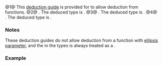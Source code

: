 {{title|deduction guides for {{tt|std::packaged_task}}}}
{{cpp/thread/packaged_task/navbar}}
{{dcl begin}}
{{dcl header|future}}
{{dcl|num=1|since=c++17|
template&lt; class R, class... Args &gt; 
packaged_task( R(*)(Args...) ) -&gt; packaged_task&lt;R(Args...)&gt;;
}}
{{dcl|num=2|since=c++17|
template&lt; class F &gt;
packaged_task( F ) -&gt; packaged_task&lt;/*see below*/&gt;;
}}
{{dcl|num=3|since=c++23|
template&lt; class F &gt;
packaged_task( F ) -&gt; packaged_task&lt;/*see below*/&gt;;
}}
{{dcl|num=4|since=c++23|
template&lt; class F &gt;
packaged_task( F ) -&gt; packaged_task&lt;/*see below*/&gt;;
}}
{{dcl end}}
@1@ This [[cpp/language/class template argument deduction|deduction guide]] is provided for {{lc|std::packaged_task}} to allow deduction from functions.
@2@ {{cpp/enable_if|{{c|&amp;F::operator()}} is well-formed when treated as an unevaluated operand and  {{c|decltype(&amp;F::operator())}} is of the form {{c|R(G::*)(A...)}} (optionally cv-qualified, optionally noexcept, optionally lvalue reference qualified)}}. The deduced type is {{c|std::packaged_task&lt;R(A...)&gt;}}.
@3@ {{cpp/enable_if|{{c|&amp;F::operator()}} is well-formed when treated as an unevaluated operand and {{c|F::operator()}} is an [[cpp/language/member_functions#Explicit_object_parameter|explicit object parameter function]] whose type is of form {{c|R(G, A...)}} or {{c|R(G, A...) noexcept}}}}. The deduced type is {{c|std::packaged_task&lt;R(A...)&gt;}}.
@4@ {{cpp/enable_if|{{c|&amp;F::operator()}} is well-formed when treated as an unevaluated operand and {{c|F::operator()}} is a [[cpp/language/static#Static_member_functions|static member function]] whose type is of form {{c|R(A...)}} or {{c|R(A...) noexcept}}}}. The deduced type is {{c|std::packaged_task&lt;R(A...)&gt;}}.

===Notes===
These deduction guides do not allow deduction from a function with [[cpp/language/variadic_arguments|ellipsis parameter]], and the {{c|...}} in the types is always treated as a {{lsd|cpp/language/parameter pack#Pack expansion}}.

===Example===
{{example
|code=
#include &lt;future&gt;

int func(double) { return 0; }

int main()
{
    std::packaged_task f{func}; // deduces packaged_task&lt;int(double)&gt;

    int i = 5;
    std::packaged_task g = [&amp;](double) { return i; }; // =&gt; packaged_task&lt;int(double)&gt;
}
}}

{{langlinks|de|es|fr|it|ja|pt|ru|zh}}
